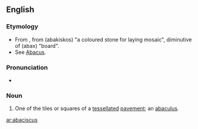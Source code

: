==English==

===Etymology===
* From {{etyl|NL.}}, from {{etyl|gkm}} {{term|lang=grc|ἀβακίσκος}} (abakiskos) "a coloured stone for laying mosaic", diminutive of {{term|lang=grc|ἄβαξ}} (abax) "board".
* See [[abacus|Abacus]].

===Pronunciation===
* {{a|US}} {{IPA|/ˌæb.ə.ˈsɪs.kəs/|/ˌæb.ə.ˈsɪs.kɪs/}}

===Noun===
{{en-noun|abacisci}}

# {{archaic}} One of the tiles or squares of a [[tessellated]] [[pavement]]; an [[abaculus]].

[[ar:abaciscus]]